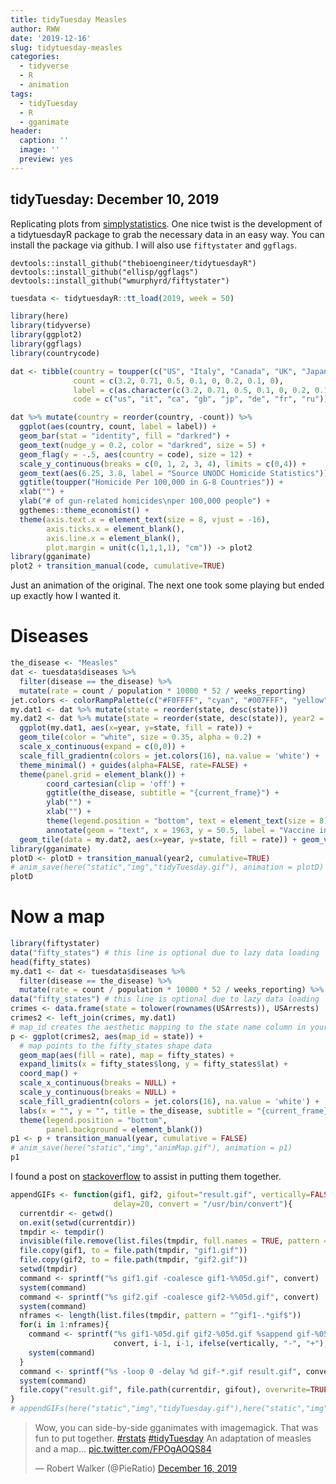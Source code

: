 ---
title: tidyTuesday Measles
author: RWW
date: '2019-12-16'
slug: tidytuesday-measles
categories:
  - tidyverse
  - R
  - animation
tags:
  - tidyTuesday
  - R
  - gganimate
header:
  caption: ''
  image: ''
  preview: yes
---


## tidyTuesday: December 10, 2019

Replicating plots from [simplystatistics](https://simplystatistics.org/2019/08/28/you-can-replicate-almost-any-plot-with-ggplot2/).  One nice twist is the development of a tidytuesdayR package to grab the necessary data in an easy way.  You can install the package via github.  I will also use `fiftystater` and `ggflags`.

```
devtools::install_github("thebioengineer/tidytuesdayR")
devtools::install_github("ellisp/ggflags")
devtools::install_github("wmurphyrd/fiftystater")
```


```{r}
tuesdata <- tidytuesdayR::tt_load(2019, week = 50)
```


```{r cars}
library(here)
library(tidyverse)
library(ggplot2)
library(ggflags)
library(countrycode)

dat <- tibble(country = toupper(c("US", "Italy", "Canada", "UK", "Japan", "Germany", "France", "Russia")),
              count = c(3.2, 0.71, 0.5, 0.1, 0, 0.2, 0.1, 0),
              label = c(as.character(c(3.2, 0.71, 0.5, 0.1, 0, 0.2, 0.1)), "No Data"),
              code = c("us", "it", "ca", "gb", "jp", "de", "fr", "ru"))

dat %>% mutate(country = reorder(country, -count)) %>%
  ggplot(aes(country, count, label = label)) +
  geom_bar(stat = "identity", fill = "darkred") +
  geom_text(nudge_y = 0.2, color = "darkred", size = 5) +
  geom_flag(y = -.5, aes(country = code), size = 12) +
  scale_y_continuous(breaks = c(0, 1, 2, 3, 4), limits = c(0,4)) +   
  geom_text(aes(6.25, 3.8, label = "Source UNODC Homicide Statistics")) + 
  ggtitle(toupper("Homicide Per 100,000 in G-8 Countries")) + 
  xlab("") + 
  ylab("# of gun-related homicides\nper 100,000 people") +
  ggthemes::theme_economist() +
  theme(axis.text.x = element_text(size = 8, vjust = -16),
        axis.ticks.x = element_blank(),
        axis.line.x = element_blank(),
        plot.margin = unit(c(1,1,1,1), "cm")) -> plot2
library(gganimate)
plot2 + transition_manual(code, cumulative=TRUE)
```

Just an animation of the original.  The next one took some playing but ended up exactly how I wanted it.

# Diseases

```{r}
the_disease <- "Measles"
dat <- tuesdata$diseases %>%
  filter(disease == the_disease) %>%
  mutate(rate = count / population * 10000 * 52 / weeks_reporting) 
jet.colors <- colorRampPalette(c("#F0FFFF", "cyan", "#007FFF", "yellow", "#FFBF00", "orange", "red", "#7F0000"), bias = 2.25)
my.dat1 <- dat %>% mutate(state = reorder(state, desc(state)))
my.dat2 <- dat %>% mutate(state = reorder(state, desc(state)), year2 = year)
  ggplot(my.dat1, aes(x=year, y=state, fill = rate)) +
  geom_tile(color = "white", size = 0.35, alpha = 0.2) +
  scale_x_continuous(expand = c(0,0)) +
  scale_fill_gradientn(colors = jet.colors(16), na.value = 'white') +
  theme_minimal() + guides(alpha=FALSE, rate=FALSE) +
  theme(panel.grid = element_blank()) +
        coord_cartesian(clip = 'off') +
        ggtitle(the_disease, subtitle = "{current_frame}") +
        ylab("") +
        xlab("") +  
        theme(legend.position = "bottom", text = element_text(size = 8)) + 
        annotate(geom = "text", x = 1963, y = 50.5, label = "Vaccine introduced", size = 3, hjust = 0) +
  geom_tile(data = my.dat2, aes(x=year, y=state, fill = rate)) + geom_vline(xintercept = 1963, col = "black") -> plotD
library(gganimate)
plotD <- plotD + transition_manual(year2, cumulative=TRUE)
# anim_save(here("static","img","tidyTuesday.gif"), animation = plotD)
plotD
```

# Now a map

```{r}
library(fiftystater)
data("fifty_states") # this line is optional due to lazy data loading
head(fifty_states)
my.dat1 <- dat <- tuesdata$diseases %>%
  filter(disease == the_disease) %>%
  mutate(rate = count / population * 10000 * 52 / weeks_reporting) %>% mutate(state = tolower(state))
data("fifty_states") # this line is optional due to lazy data loading
crimes <- data.frame(state = tolower(rownames(USArrests)), USArrests)
crimes2 <- left_join(crimes, my.dat1)
# map_id creates the aesthetic mapping to the state name column in your data
p <- ggplot(crimes2, aes(map_id = state)) + 
  # map points to the fifty_states shape data
  geom_map(aes(fill = rate), map = fifty_states) + 
  expand_limits(x = fifty_states$long, y = fifty_states$lat) +
  coord_map() +
  scale_x_continuous(breaks = NULL) + 
  scale_y_continuous(breaks = NULL) +
  scale_fill_gradientn(colors = jet.colors(16), na.value = 'white') +
  labs(x = "", y = "", title = the_disease, subtitle = "{current_frame}") +
  theme(legend.position = "bottom", 
        panel.background = element_blank())
p1 <- p + transition_manual(year, cumulative = FALSE)
# anim_save(here("static","img","animMap.gif"), animation = p1)
p1
```

I found a post on [stackoverflow](https://stackoverflow.com/questions/55967894/combining-two-animated-plot-into-one-gif-mp4) to assist in putting them together.

```{r, eval=FALSE}
appendGIFs <- function(gif1, gif2, gifout="result.gif", vertically=FALSE, 
                       delay=20, convert = "/usr/bin/convert"){
  currentdir <- getwd()
  on.exit(setwd(currentdir))
  tmpdir <- tempdir()
  invisible(file.remove(list.files(tmpdir, full.names = TRUE, pattern = "*.gif$")))
  file.copy(gif1, to = file.path(tmpdir, "gif1.gif"))
  file.copy(gif2, to = file.path(tmpdir, "gif2.gif"))
  setwd(tmpdir)
  command <- sprintf("%s gif1.gif -coalesce gif1-%%05d.gif", convert)
  system(command)
  command <- sprintf("%s gif2.gif -coalesce gif2-%%05d.gif", convert)
  system(command)
  nframes <- length(list.files(tmpdir, pattern = "^gif1-.*gif$"))
  for(i in 1:nframes){
    command <- sprintf("%s gif1-%05d.gif gif2-%05d.gif %sappend gif-%05d.gif", 
                       convert, i-1, i-1, ifelse(vertically, "-", "+"), i)
    system(command)
  }
  command <- sprintf("%s -loop 0 -delay %d gif-*.gif result.gif", convert, delay)
  system(command)
  file.copy("result.gif", file.path(currentdir, gifout), overwrite=TRUE)
}
# appendGIFs(here("static","img","tidyTuesday.gif"),here("static","img","mapAnim.gif"), gifout = here("static","img","result.gif"))
```



<blockquote class="twitter-tweet"><p lang="en" dir="ltr">Wow, you can side-by-side gganimates with imagemagick. That was fun to put together. <a href="https://twitter.com/hashtag/rstats?src=hash&amp;ref_src=twsrc%5Etfw">#rstats</a> <a href="https://twitter.com/hashtag/tidyTuesday?src=hash&amp;ref_src=twsrc%5Etfw">#tidyTuesday</a> An adaptation of measles and a map... <a href="https://t.co/FPOgAOQS84">pic.twitter.com/FPOgAOQS84</a></p>&mdash; Robert Walker (@PieRatio) <a href="https://twitter.com/PieRatio/status/1206508341750456320?ref_src=twsrc%5Etfw">December 16, 2019</a></blockquote> <script async src="https://platform.twitter.com/widgets.js" charset="utf-8"></script>
